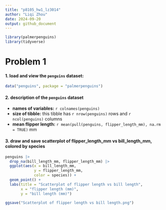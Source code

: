 ```yaml
---
title: "p8105_hw1_lz3014"
author: "Liqi Zhou"
date: 2024-09-20
output: github_document
---
```


```r
library(palmerpenguins)
library(tidyverse)
```

# Problem 1
#### 1. load and view the `penguins` dataset:
```r
data("penguins", package = "palmerpenguins")
```


#### 2. description of the `penguins` dataset
- **names of variables:** `r colnames(penguins)`  
- **size of tibble:** this tibble has `r nrow(penguins)` rows and `r ncol(penguins)` columns  
- **mean flipper length:** `r mean(pull(penguins, flipper_length_mm), na.rm = TRUE)` mm  


#### 3. draw and save scatterplot of flipper_length_mm vs bill_length_mm, colored by species
```r
penguins |>
  drop_na(bill_length_mm, flipper_length_mm) |>
  ggplot(aes(x = bill_length_mm, 
             y = flipper_length_mm, 
             color = species)) + 
  geom_point() + 
  labs(title = "Scatterplot of flipper length vs bill length", 
       x = "flipper length (mm)", 
       y = "bill length (mm)")

ggsave("Scatterplot of flipper length vs bill length.png")
```

